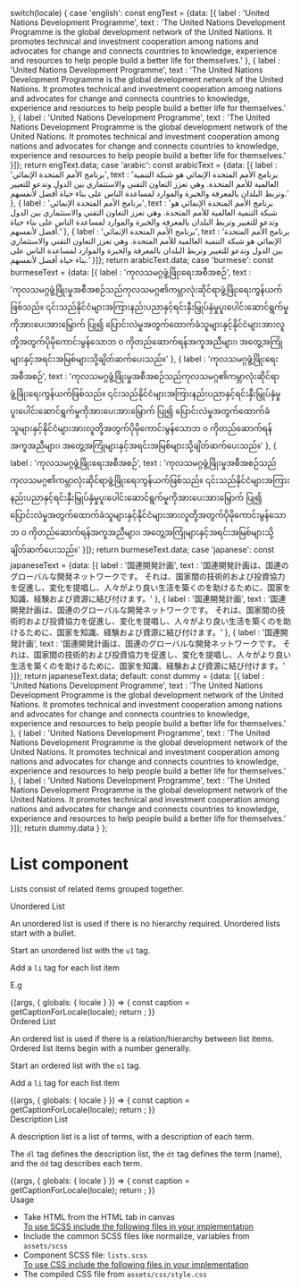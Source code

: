 
  switch(locale) {
    case 'english': const engText = {data: [{
  label : 'United Nations Development Programme',
  text : 'The United Nations Development Programme is the global development network of the United Nations. It promotes technical and investment cooperation among nations and advocates for change and connects countries to knowledge, experience and resources to help people build a better life for themselves.'
},
{
  label : 'United Nations Development Programme',
  text : 'The United Nations Development Programme is the global development network of the United Nations. It promotes technical and investment cooperation among nations and advocates for change and connects countries to knowledge, experience and resources to help people build a better life for themselves.'
},
{
  label : 'United Nations Development Programme',
  text : 'The United Nations Development Programme is the global development network of the United Nations. It promotes technical and investment cooperation among nations and advocates for change and connects countries to knowledge, experience and resources to help people build a better life for themselves.'
}]}; return engText.data;
    case 'arabic': const arabicText = {data: [{
  label : 'برنامج الأمم المتحدة الإنمائي',
  text : 'برنامج الأمم المتحدة الإنمائي هو شبكة التنمية العالمية للأمم المتحدة. وهي تعزز التعاون التقني والاستثماري بين الدول وتدعو للتغيير وتربط البلدان بالمعرفة والخبرة والموارد لمساعدة الناس على بناء حياة أفضل لأنفسهم.'
},
{
  label : 'برنامج الأمم المتحدة الإنمائي',
  text : 'برنامج الأمم المتحدة الإنمائي هو شبكة التنمية العالمية للأمم المتحدة. وهي تعزز التعاون التقني والاستثماري بين الدول وتدعو للتغيير وتربط البلدان بالمعرفة والخبرة والموارد لمساعدة الناس على بناء حياة أفضل لأنفسهم.'
},
{
  label : 'برنامج الأمم المتحدة الإنمائي',
  text : 'برنامج الأمم المتحدة الإنمائي هو شبكة التنمية العالمية للأمم المتحدة. وهي تعزز التعاون التقني والاستثماري بين الدول وتدعو للتغيير وتربط البلدان بالمعرفة والخبرة والموارد لمساعدة الناس على بناء حياة أفضل لأنفسهم.'
}]}; return arabicText.data;
    case 'burmese': const burmeseText = {data: [{
  label : 'ကုလသမဂ္ဂဖွံ့ဖြိုးရေးအစီအစဉ်',
  text : 'ကုလသမဂ္ဂဖွံ့ဖြိုးမှုအစီအစဉ်သည်ကုလသမဂ္ဂ၏ကမ္ဘာလုံးဆိုင်ရာဖွံ့ဖြိုးရေးကွန်ယက်ဖြစ်သည်။ ၎င်းသည်နိုင်ငံများအကြားနည်းပညာနှင့်ရင်းနှီးမြှုပ်နှံမှုပူးပေါင်းဆောင်ရွက်မှုကိုအားပေးအားမြှောက် ပြု၍ ပြောင်းလဲမှုအတွက်ထောက်ခံသူများနှင့်နိုင်ငံများအားလူတို့အတွက်ပိုမိုကောင်းမွန်သောဘ ၀ ကိုတည်ဆောက်ရန်အကူအညီများ၊ အတွေ့အကြုံများနှင့်အရင်းအမြစ်များသို့ချိတ်ဆက်ပေးသည်။'
},
{
  label : 'ကုလသမဂ္ဂဖွံ့ဖြိုးရေးအစီအစဉ်',
  text : 'ကုလသမဂ္ဂဖွံ့ဖြိုးမှုအစီအစဉ်သည်ကုလသမဂ္ဂ၏ကမ္ဘာလုံးဆိုင်ရာဖွံ့ဖြိုးရေးကွန်ယက်ဖြစ်သည်။ ၎င်းသည်နိုင်ငံများအကြားနည်းပညာနှင့်ရင်းနှီးမြှုပ်နှံမှုပူးပေါင်းဆောင်ရွက်မှုကိုအားပေးအားမြှောက် ပြု၍ ပြောင်းလဲမှုအတွက်ထောက်ခံသူများနှင့်နိုင်ငံများအားလူတို့အတွက်ပိုမိုကောင်းမွန်သောဘ ၀ ကိုတည်ဆောက်ရန်အကူအညီများ၊ အတွေ့အကြုံများနှင့်အရင်းအမြစ်များသို့ချိတ်ဆက်ပေးသည်။'
},
{
  label : 'ကုလသမဂ္ဂဖွံ့ဖြိုးရေးအစီအစဉ်',
  text : 'ကုလသမဂ္ဂဖွံ့ဖြိုးမှုအစီအစဉ်သည်ကုလသမဂ္ဂ၏ကမ္ဘာလုံးဆိုင်ရာဖွံ့ဖြိုးရေးကွန်ယက်ဖြစ်သည်။ ၎င်းသည်နိုင်ငံများအကြားနည်းပညာနှင့်ရင်းနှီးမြှုပ်နှံမှုပူးပေါင်းဆောင်ရွက်မှုကိုအားပေးအားမြှောက် ပြု၍ ပြောင်းလဲမှုအတွက်ထောက်ခံသူများနှင့်နိုင်ငံများအားလူတို့အတွက်ပိုမိုကောင်းမွန်သောဘ ၀ ကိုတည်ဆောက်ရန်အကူအညီများ၊ အတွေ့အကြုံများနှင့်အရင်းအမြစ်များသို့ချိတ်ဆက်ပေးသည်။'
}]}; return burmeseText.data;
    case 'japanese': const japaneseText = {data: [{
  label : '国連開発計画',
  text : '国連開発計画は、国連のグローバルな開発ネットワークです。 それは、国家間の技術的および投資協力を促進し、変化を提唱し、人々がより良い生活を築くのを助けるために、国家を知識、経験および資源に結び付けます。'
},
{
  label : '国連開発計画',
  text : '国連開発計画は、国連のグローバルな開発ネットワークです。 それは、国家間の技術的および投資協力を促進し、変化を提唱し、人々がより良い生活を築くのを助けるために、国家を知識、経験および資源に結び付けます。'
},
{
  label : '国連開発計画',
  text : '国連開発計画は、国連のグローバルな開発ネットワークです。 それは、国家間の技術的および投資協力を促進し、変化を提唱し、人々がより良い生活を築くのを助けるために、国家を知識、経験および資源に結び付けます。'
}]}; return japaneseText.data;
    default:
      const dummy =  {data: [{
  label : 'United Nations Development Programme',
  text : 'The United Nations Development Programme is the global development network of the United Nations. It promotes technical and investment cooperation among nations and advocates for change and connects countries to knowledge, experience and resources to help people build a better life for themselves.'
},
{
  label : 'United Nations Development Programme',
  text : 'The United Nations Development Programme is the global development network of the United Nations. It promotes technical and investment cooperation among nations and advocates for change and connects countries to knowledge, experience and resources to help people build a better life for themselves.'
},
{
  label : 'United Nations Development Programme',
  text : 'The United Nations Development Programme is the global development network of the United Nations. It promotes technical and investment cooperation among nations and advocates for change and connects countries to knowledge, experience and resources to help people build a better life for themselves.'
}]};
return dummy.data
  }
};

<Meta title="Atoms/List"/>

<style>{`
  .subheading {
    font-weight: 700;
    font-size: 24px;
    color: #031c2d;
    letter-spacing: 1.5px;
    line-height: 24px;
    margin-bottom: 12px;
    margin-top: 40px;
  }
  .sbdocs .sbdocs-p,
  .sbdocs .sbdocs-li{
    font-size: 1rem;
  }
`}</style>

# List component
Lists consist of related items grouped together.

<div className="subheading">Unordered List</div>
<p>An unordered list is used if there is no hierarchy required. Unordered lists start with a bullet.</p>
<p>Start an unordered list with the <code>u1</code> tag.</p>
<p>Add a <code>li</code> tag for each list item</p>
<p>E.g</p>

<Story name="Unordertag">
  {(args, { globals: { locale } }) => {
    const caption = getCaptionForLocale(locale);
    return <Unorderlist data={caption}></Unorderlist>;
  }}
</Story>

<div className="subheading">Ordered List</div>
<p>An ordered list is used if there is a relation/hierarchy between list items. Ordered list items begin with a number generally.</p>
<p>Start an ordered list with the <code>o1</code> tag.</p>
<p>Add a <code>li</code> tag for each list item</p>

<Story name="Ordertag">
  {(args, { globals: { locale } }) => {
    const caption = getCaptionForLocale(locale);
    return <Orderlist data={caption}></Orderlist>;
  }}
</Story>

<div className="subheading">Description List</div>
<p>A description list is a list of terms, with a description of each term.</p>
<p>The <code>dl</code> tag defines the description list, the <code>dt</code> tag defines the term (name), and the <code>dd</code> tag describes each term.</p>

<Story name="Descriptiontag">
  {(args, { globals: { locale } }) => {
    const caption = getCaptionForLocale(locale);
    return <Descriptionlist data={caption}></Descriptionlist>;
  }}
</Story>

<div className="subheading">Usage</div>
<ul>
<li>Take HTML from the HTML tab in canvas</li>
<u>To use SCSS include the following files in your implementation</u>
<li>Include the common SCSS files like normalize, variables from <code>assets/scss</code></li>
<li>Component SCSS file: <code>lists.scss</code></li>
<u>To use CSS include the following files in your implementation</u>
<li>The compiled CSS file from <code>assets/css/style.css</code></li>
</ul>
